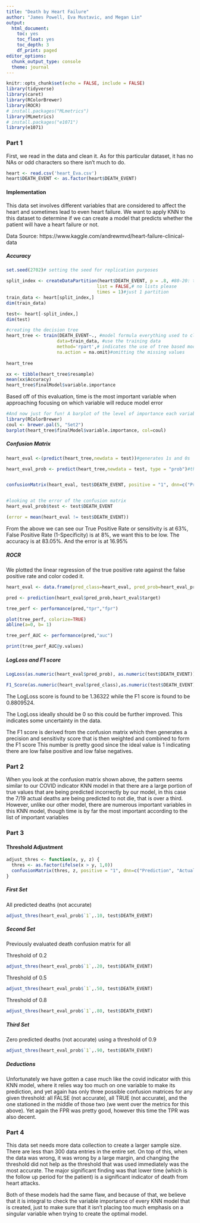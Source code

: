 ```yaml
---
title: "Death by Heart Failure"
author: "James Powell, Eva Mustavic, and Megan Lin"
output: 
  html_document:
    toc: yes
    toc_float: yes
    toc_depth: 3
    df_print: paged
editor_options:
  chunk_output_type: console
  theme: journal
---
```


```r
knitr::opts_chunk$set(echo = FALSE, include = FALSE)
library(tidyverse)
library(caret)
library(RColorBrewer)
library(ROCR)
# install.packages("MLmetrics")
library(MLmetrics)
# install.packages("e1071")
library(e1071)
```

### Part 1 
First, we read in the data and clean it. As for this particular dataset, it has no NAs or odd characters so there isn't much to do.
```r
heart <- read.csv('heart_Eva.csv')
heart$DEATH_EVENT <- as.factor(heart$DEATH_EVENT)

```

#### Implementation {.tabset}

This data set involves different variables that are considered to affect the heart and sometimes lead to even heart failure. We want to apply KNN to this dataset to determine if we can create a model that predicts whether the patient will have a heart failure or not. 

Data Source: https://www.kaggle.com/andrewmvd/heart-failure-clinical-data

##### Accuracy
```r
set.seed(2702)# setting the seed for replication purposes

split_index <- createDataPartition(heart$DEATH_EVENT, p = .8, #80-20: train-test
                                  list = FALSE,# no lists please
                                  times = 1)#just 1 partition
train_data <- heart[split_index,]
dim(train_data)

test<- heart[-split_index,]
dim(test)

#creating the decision tree
heart_tree <- train(DEATH_EVENT~., #model formula everything used to classify outcome
                   data=train_data, #use the training data
                   method='rpart',# indicates the use of tree based model
                   na.action = na.omit)#omitting the missing values
                   
heart_tree

xx <- tibble(heart_tree$resample)
mean(xx$Accuracy)
heart_tree$finalModel$variable.importance
```

Based off of this evaluation, time is the most important variable when approaching focusing on which variable will reduce model error
```r
#And now just for fun! A barplot of the level of importance each variable plays
library(RColorBrewer)
coul <- brewer.pal(5, "Set2")
barplot(heart_tree$finalModel$variable.importance, col=coul)
```

##### Confusion Matrix
```r
heart_eval <-(predict(heart_tree,newdata = test))#generates 1s and 0s

heart_eval_prob <- predict(heart_tree,newdata = test, type = "prob")#this gives us the predicted prob, we will need these later for the fairness evaluation


confusionMatrix(heart_eval, test$DEATH_EVENT, positive = "1", dnn=c("Prediction", "Actual"), mode = "sens_spec")


#looking at the error of the confusion matrix
heart_eval_prob$test <- test$DEATH_EVENT

(error = mean(heart_eval != test$DEATH_EVENT))

```
From the above we can see our True Positive Rate or sensitivity is at 63%, False Positive Rate (1-Specificity) is at 8%, we want this to be low.
The accuracy is at 83.05%. And the error is at 16.95%

##### ROCR
We plotted the linear regression of the true positive rate against the false positive rate and color coded it.
```r
heart_eval <- data.frame(pred_class=heart_eval, pred_prob=heart_eval_prob$`1`,target=as.numeric(test$DEATH_EVENT))

pred <- prediction(heart_eval$pred_prob,heart_eval$target)

tree_perf <- performance(pred,"tpr","fpr")

plot(tree_perf, colorize=TRUE)
abline(a=0, b= 1)

tree_perf_AUC <- performance(pred,"auc")

print(tree_perf_AUC@y.values)
```

##### LogLoss and F1 score
```r
LogLoss(as.numeric(heart_eval$pred_prob), as.numeric(test$DEATH_EVENT))

F1_Score(as.numeric(heart_eval$pred_class),as.numeric(test$DEATH_EVENT))
```
The LogLoss score is found to be 1.36322 while the F1 score is found to be 0.8809524. 

The LogLoss ideally should be 0 so this could be further improved. This indicates some uncertainty in the data.

The F1 score is derived from the confusion matrix which then generates a precision and sensitivity score that is then weighted and combined to form the F1 score This number is pretty good since the ideal value is 1 indicating there are low false positive and low false negatives. 


### Part 2

When you look at the confusion matrix shown above, the pattern seems similar to our COVID indicator KNN model in that there are a large portion of true values that are being predicted incorrectly by our model, in this case the 7/19 actual deaths are being predicted to not die, that is over a third. However, unlike our other model, there are numerous important variables in this KNN model, though time is by far the most important according to the list of important variables


### Part 3

#### Threshold Adjustment {.tabset}
```r
adjust_thres <- function(x, y, z) {
  thres <- as.factor(ifelse(x > y, 1,0))
  confusionMatrix(thres, z, positive = "1", dnn=c("Prediction", "Actual"), mode = "everything")
}
```

##### First Set
All predicted deaths (not accurate)
```r
adjust_thres(heart_eval_prob$`1`,.10, test$DEATH_EVENT)
```

##### Second Set
Previously evaluated death confusion matrix for all

Threshold of 0.2
```r
adjust_thres(heart_eval_prob$`1`,.20, test$DEATH_EVENT)
```

Threshold of 0.5
```r
adjust_thres(heart_eval_prob$`1`,.50, test$DEATH_EVENT)
```

Threshold of 0.8
```r
adjust_thres(heart_eval_prob$`1`,.80, test$DEATH_EVENT)
```

##### Third Set
Zero predicted deaths (not accurate) using a threshold of 0.9
```r
adjust_thres(heart_eval_prob$`1`,.90, test$DEATH_EVENT)
```

##### Deductions
Unfortunately we have gotten a case much like the covid indicator with this KNN model, where it relies way too much on one variable to make its prediction, and yet again has only three possible confusion matrices for any given threshold: all FALSE (not accurate), all TRUE (not accurate), and the one stationed in the middle of those two (we went over the metrics for this above). Yet again the FPR was pretty good, however this time the TPR was also decent.

### Part 4 

This data set needs more data collection to create a larger sample size. There are less than 300 data entries in the entire set. On top of this, when the data was wrong, it was wrong by a large margin, and changing the threshold did not help as the threshold that was used immediately was the most accurate. The major significant finding was that lower time (which is the follow up period for the patient) is a significant indicator of death from heart attacks. 

Both of these models had the same flaw, and because of that, we believe that it is integral to check the variable importance of every KNN model that is created, just to make sure that it isn't placing too much emphasis on a singular variable when trying to create the optimal model.
